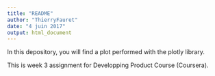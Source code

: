 ```yaml
---
title: "README"
author: "ThierryFauret"
date: "4 juin 2017"
output: html_document
---
```



In this depository, you will find a plot performed with the plotly library.

This is week 3 assignment for Developping Product Course (Coursera).
